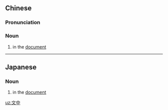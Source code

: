 ==Chinese==
{{zh-forms}}

===Pronunciation===
{{zh-pron
|m=wénzhōng
|cat=n
}}

===Noun===
{{zh-noun}}

# in the [[document]]

----

==Japanese==
{{ja-kanjitab|ぶん|ちゅう|yomi=o}}

===Noun===
{{ja-noun|ぶんちゅう}}

# in the [[document]]

[[uz:文中]]